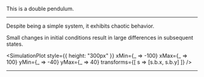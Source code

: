 
<!-- 
## overview

The double pendulum is a beautiful example of a dynamical system. Despite having
only two degrees of freedom, it displays sophisticatedly chaotic trajectories
that can leave you mesmerized for hours on end (or at least me). In this post,
we'll explore the mechanics of this system. -->

This is a double pendulum.

<KinematicViewer/>

---

Despite being a simple system, it exhibits chaotic behavior.

Small changes in initial conditions result in large differences in subsequent states.

<SimulationPlot
  style={{ height: "300px" }}
  xMin={_ => -100}
  xMax={_ => 100}
  yMin={_ => -40}
  yMax={_ => 40}
  transforms={[
    s => [s.b.x, s.b.y]
  ]}
/>

---
